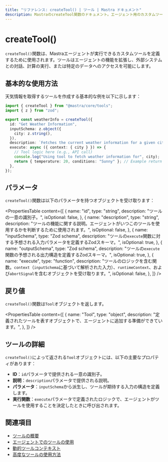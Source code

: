 ---
title: "リファレンス: createTool() | ツール | Mastra ドキュメント"
description: MastraのcreateTool関数のドキュメント。エージェント用のカスタムツールを定義するために使用されます。
---

# createTool()

`createTool()`関数は、Mastraエージェントが実行できるカスタムツールを定義するために使用されます。ツールはエージェントの機能を拡張し、外部システムとの対話、計算の実行、または特定のデータへのアクセスを可能にします。

## 基本的な使用方法

天気情報を取得するツールを作成する基本的な例を以下に示します：

```typescript filename="src/mastra/tools/weatherInfo.ts" copy
import { createTool } from "@mastra/core/tools";
import { z } from "zod";

export const weatherInfo = createTool({
  id: "Get Weather Information",
  inputSchema: z.object({
    city: z.string(),
  }),
  description: `Fetches the current weather information for a given city`,
  execute: async ({ context: { city } }) => {
    // Tool logic here (e.g., API call)
    console.log("Using tool to fetch weather information for", city);
    return { temperature: 20, conditions: "Sunny" }; // Example return
  },
});
```

## パラメータ

`createTool()`関数は以下のパラメータを持つオブジェクトを受け取ります：

<PropertiesTable
  content={[
    {
      name: "id",
      type: "string",
      description: "ツールの一意の識別子。",
      isOptional: false,
    },
    {
      name: "description",
      type: "string",
      description:
        "ツールの機能に関する説明。エージェントがいつこのツールを使用するかを判断するために使用されます。",
      isOptional: false,
    },
    {
      name: "inputSchema",
      type: "Zod schema",
      description:
        "ツールの`execute`関数に対する予想される入力パラメータを定義するZodスキーマ。",
      isOptional: true,
    },
    {
      name: "outputSchema",
      type: "Zod schema",
      description:
        "ツールの`execute`関数の予想される出力構造を定義するZodスキーマ。",
      isOptional: true,
    },
    {
      name: "execute",
      type: "function",
      description:
        "ツールのロジックを含む関数。`context`（`inputSchema`に基づいて解析された入力）、`runtimeContext`、および`abortSignal`を含むオブジェクトを受け取ります。",
      isOptional: false,
    },
  ]}
/>

## 戻り値

`createTool()`関数は`Tool`オブジェクトを返します。

<PropertiesTable
  content={[
    {
      name: "Tool",
      type: "object",
      description:
        "定義されたツールを表すオブジェクトで、エージェントに追加する準備ができています。",
    },
  ]}
/>

## ツールの詳細

`createTool()`によって返される`Tool`オブジェクトには、以下の主要なプロパティがあります：

- **ID**：`id`パラメータで提供される一意の識別子。
- **説明**：`description`パラメータで提供される説明。
- **パラメータ**：`inputSchema`から派生し、ツールが期待する入力の構造を定義します。
- **実行関数**：`execute`パラメータで定義されたロジックで、エージェントがツールを使用することを決定したときに呼び出されます。

## 関連項目

- [ツールの概要](/docs/tools-mcp/overview)
- [エージェントでのツールの使用](/docs/agents/using-tools-and-mcp)
- [動的ツールコンテキスト](/docs/tools-mcp/dynamic-context)
- [高度なツールの使用方法](/docs/tools-mcp/advanced-usage)
